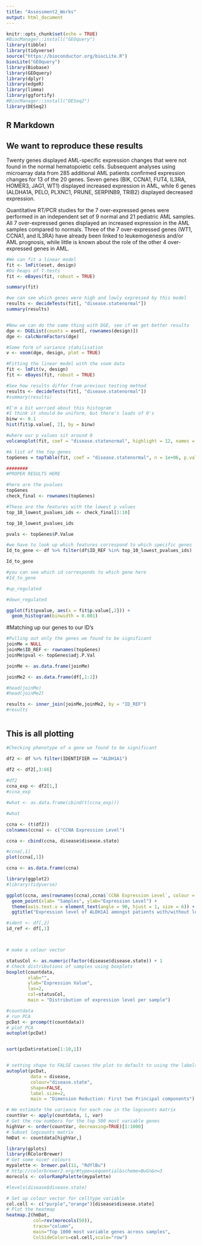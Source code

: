 ---
title: "Assessment2_Works"
output: html_document
---

```{r setup, include=FALSE}
knitr::opts_chunk$set(echo = TRUE)
#BiocManager::install("GEOquery")
library(tibble)
library(tidyverse)
source("https://bioconductor.org/biocLite.R")
biocLite("GEOquery")
library(Biobase)
library(GEOquery)
library(dplyr)
library(edgeR)
library(limma)
library(ggfortify)
#BiocManager::install("DESeq2")
library(DESeq2)
```

## R Markdown

## We want to reproduce these results

Twenty genes displayed AML-specific expression changes that were not found in the normal hematopoietic cells. Subsequent analyses using microarray data from 285 additional AML patients confirmed expression changes for 13 of the 20 genes. Seven genes (BIK, CCNA1, FUT4, IL3RA, HOMER3, JAG1, WT1) displayed increased expression in AML, while 6 genes (ALDHA1A, PELO, PLXNC1, PRUNE, SERPINB9, TRIB2) displayed decreased expression. 

Quantitative RT/PCR studies for the 7 over-expressed genes were performed in an independent set of 9 normal and 21 pediatric AML samples. All 7 over-expressed genes displayed an increased expression in the AML samples compared to normals. Three of the 7 over-expressed genes (WT1, CCNA1, and IL3RA) have already been linked to leukemogenesis and/or AML prognosis, while little is known about the role of the other 4 over-expressed genes in AML.

```{r}



#We can fit a linear model
fit <- lmFit(eset, design)
#Do heaps of T-tests
fit <- eBayes(fit, robust = TRUE)

summary(fit)

#we can see which genes were high and lowly expressed by this model
results <- decideTests(fit[, "disease.statenormal"])
summary(results)


#Now we can do the same thing with DGE, see if we get better results
dge <- DGEList(counts = eset[, rownames(design)])
dge <- calcNormFactors(dge)

#Some form of variance stabilisation
v <- voom(dge, design, plot = TRUE)

#Fitting the linear model with the voom data
fit <- lmFit(v, design)
fit <- eBayes(fit, robust = TRUE)

#See how results differ from previous testing method
results <- decideTests(fit[, "disease.statenormal"])
#summary(results)

#I'm a bit worried about this histogram
#I think it should be uniform, but there's loads of 0's
binw <- 0.1
hist(fit$p.value[, 2], by = binw)

#where our p values sit around 0
volcanoplot(fit, coef = "disease.statenormal", highlight = 12, names = df$IDENTIFIER)

#A list of the top genes
topGenes = topTable(fit, coef = "disease.statenormal", n = 1e+06, p.value = 0.05)

########
#PROPER RESULTS HERE

#here are the pvalues
topGenes
check_final <- rownames(topGenes)

#These are the features with the lowest p values
top_10_lowest_pvalues_ids <- check_final[1:10]

top_10_lowest_pvalues_ids

pvals <- topGenes$P.Value

#we have to look up which features correspond to which specific genes
Id_to_gene <- df %>% filter(df$ID_REF %in% top_10_lowest_pvalues_ids)

Id_to_gene

#you can see which id corresponds to which gene here
#Id_to_gene

#up_regulated

#down_regulated

ggplot(fit$pvalue, aes(x = fit$p.value[,2])) +
  geom_histogram(binwidth = 0.001)


```

#Matching up our genes to our ID's
```{r}

#Pulling out only the genes we found to be significant
joinMe = NULL
joinMe$ID_REF <- rownames(topGenes)
joinMe$pval <- topGenes$adj.P.Val

joinMe <- as.data.frame(joinMe)

joinMe2 <- as.data.frame(df[,1:2])

#head(joinMe)
#head(joinMe2)

results <- inner_join(joinMe,joinMe2, by = "ID_REF")
#results



```
## This is all plotting

```{r}

#Checking phenotype of a gene we found to be significant

df2 <- df %>% filter(IDENTIFIER == "ALDH1A1")

df2 <- df2[,3:66]
 
#df2
ccna_exp <- df2[1,]
#ccna_exp

#what <- as.data.frame(cbind(t(ccna_exp)))

#what

ccna <- (t(df2))
colnames(ccna) <- c("CCNA Expression Level")

ccna <- cbind(ccna, disease$disease.state)

#ccna[,1]
plot(ccna[,1])

ccna <- as.data.frame(ccna)

library(ggplot2)
#library(tidyverse)

ggplot(ccna, aes(rownames(ccna),ccna$`CCNA Expression Level`, colour = disease$disease.state)) +
  geom_point(xlab= "Samples", ylab="Expression Level") +
  theme(axis.text.x = element_text(angle = 90, hjust = 1, size = 6)) +
  ggtitle("Expression level of ALDH1A1 amongst patients with/without leakumia")

#ident <- df[,2]
id_ref <- df[,1]



# make a colour vector

```
```{r}
statusCol <- as.numeric(factor(disease$disease.state)) + 1
# Check distributions of samples using boxplots
boxplot(countdata, 
        xlab="", 
        ylab="Expression Value",
        las=2,
        col=statusCol,
        main = "Distribution of expression level per sample")
```


```{r}
#countdata
# run PCA
pcDat <- prcomp(t(countdata))
# plot PCA
autoplot(pcDat)


sort(pcDat$rotation[1:10,1])


# setting shape to FALSE causes the plot to default to using the labels
autoplot(pcDat,
         data = disease, 
         colour="disease.state", 
         shape=FALSE,
         label.size=2,
         main = "Dimension Reduction: First two Principal components")

# We estimate the variance for each row in the logcounts matrix
countVar <- apply(countdata, 1, var)
# Get the row numbers for the top 500 most variable genes
highVar <- order(countVar, decreasing=TRUE)[1:1000]
# Subset logcounts matrix
hmDat <- countdata[highVar,]

library(gplots)
library(RColorBrewer)
# Get some nicer colours
mypalette <- brewer.pal(11, "RdYlBu")
# http://colorbrewer2.org/#type=sequential&scheme=BuGn&n=3
morecols <- colorRampPalette(mypalette)

#levels(disease$disease.state)

# Set up colour vector for celltype variable
col.cell <- c("purple","orange")[disease$disease.state]
# Plot the heatmap
heatmap.2(hmDat, 
          col=rev(morecols(50)),
          trace="column", 
          main="Top 1000 most variable genes across samples",
          ColSideColors=col.cell,scale="row")

```








